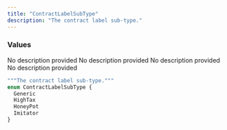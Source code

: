```yaml
---
title: "ContractLabelSubType"
description: "The contract label sub-type."
---
```


### Values

<ResponseField name="Generic" type="enum">
  No description provided
</ResponseField>

<ResponseField name="HighTax" type="enum">
  No description provided
</ResponseField>

<ResponseField name="HoneyPot" type="enum">
  No description provided
</ResponseField>

<ResponseField name="Imitator" type="enum">
  No description provided
</ResponseField>


```graphql ContractLabelSubType
"""The contract label sub-type."""
enum ContractLabelSubType {
  Generic
  HighTax
  HoneyPot
  Imitator
}
```
